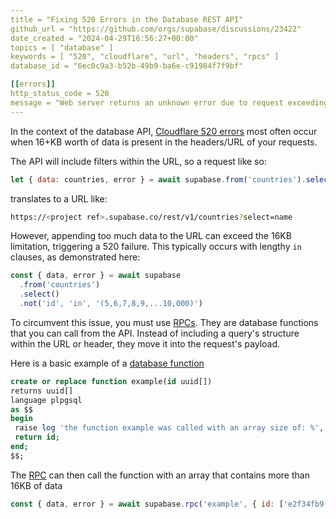 ```yaml
---
title = "Fixing 520 Errors in the Database REST API"
github_url = "https://github.com/orgs/supabase/discussions/23422"
date_created = "2024-04-29T16:56:27+00:00"
topics = [ "database" ]
keywords = [ "520", "cloudflare", "url", "headers", "rpcs" ]
database_id = "6ec0c9a3-b52b-49b9-ba6e-c91984f7f9bf"

[[errors]]
http_status_code = 520
message = "Web server returns an unknown error due to request exceeding 16KB in headers/URL."
---
```


In the context of the database API, [Cloudflare 520 errors](https://developers.cloudflare.com/support/troubleshooting/cloudflare-errors/troubleshooting-cloudflare-5xx-errors/#error-520-web-server-returns-an-unknown-error) most often occur when 16+KB worth of data is present in the headers/URL of your requests.

The API will include filters within the URL, so a request like so:

```javascript
let { data: countries, error } = await supabase.from('countries').select('name')
```

translates to a URL like:

```bash
https://<project ref>.supabase.co/rest/v1/countries?select=name
```

However, appending too much data to the URL can exceed the 16KB limitation, triggering a 520 failure. This typically occurs with lengthy `in` clauses, as demonstrated here:

```javascript
const { data, error } = await supabase
  .from('countries')
  .select()
  .not('id', 'in', '(5,6,7,8,9,...10,000)')
```

To circumvent this issue, you must use [RPCs](/docs/reference/javascript/explain?queryGroups=example&example=call-a-postgres-function-with-arguments). They are database functions that you can call from the API. Instead of including a query's structure within the URL or header, they move it into the request's payload.

Here is a basic example of a [database function](/docs/guides/database/functions)

```sql
create or replace function example(id uuid[])
returns uuid[]
language plpgsql
as $$
begin
 raise log 'the function example was called with an array size of: %', (select array_length(id, 1));
 return id;
end;
$$;
```

The [RPC](/docs/reference/javascript/explain?queryGroups=example&example=call-a-postgres-function-with-arguments) can then call the function with an array that contains more than 16KB of data

```javascript
const { data, error } = await supabase.rpc('example', { id: ['e2f34fb9-bbf9-4649-9b2f-09ec56e67a42', ...900 more UUIDs] })
```

